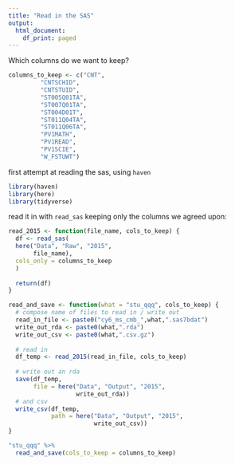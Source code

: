 ```yaml
---
title: "Read in the SAS"
output:
  html_document:
    df_print: paged
---
```


Which columns do we want to keep?

```r
columns_to_keep <- c("CNT",
         "CNTSCHID",
         "CNTSTUID",
         "ST005Q01TA",
         "ST007Q01TA",
         "ST004D01T",
         "ST011Q04TA",
         "ST011Q06TA",
         "PV1MATH",
         "PV1READ",
         "PV1SCIE",
         "W_FSTUWT")
```


first attempt at reading the sas, using `haven`

```r
library(haven)
library(here)
library(tidyverse)
```

read it in with `read_sas` keeping only the columns we agreed upon:

```r
read_2015 <- function(file_name, cols_to_keep) {
  df <- read_sas(
  here("Data", "Raw", "2015",
       file_name),
  cols_only = columns_to_keep
  )
  
  return(df)
}

read_and_save <- function(what = "stu_qqq", cols_to_keep) {
  # compose name of files to read in / write out
  read_in_file <- paste0("cy6_ms_cmb_",what,".sas7bdat")
  write_out_rda <- paste0(what,".rda")
  write_out_csv <- paste0(what,".csv.gz")
  
  # read in
  df_temp <- read_2015(read_in_file, cols_to_keep)
  
  # write out an rda
  save(df_temp,
       file = here("Data", "Output", "2015",
                   write_out_rda))
  # and csv
  write_csv(df_temp,
            path = here("Data", "Output", "2015",
                        write_out_csv))
}
```


```r
"stu_qqq" %>%
  read_and_save(cols_to_keep = columns_to_keep)
```


